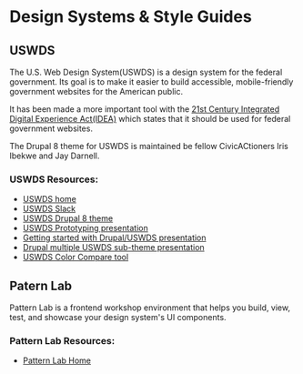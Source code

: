 
<Layout tag="styleguides">
<SEO title="Design Systems & Style Guides" />

# Design Systems & Style Guides

## USWDS

The U.S. Web Design System(USWDS) is a design system for the federal government. Its goal is to make it easier to build accessible, mobile-friendly government websites for the American public.

It has been made a more important tool with the [21st Century Integrated Digital Experience Act(IDEA)](https://digital.gov/resources/21st-century-integrated-digital-experience-act/) which states that it should be used for federal government websites.

The Drupal 8 theme for USWDS is maintained be fellow CivicACtioners Iris Ibekwe and Jay Darnell.

### USWDS Resources:

- [USWDS home](https://designsystem.digital.gov/)
- [USWDS Slack](https://chat.18f.gov/)
- [USWDS Drupal 8 theme](https://www.drupal.org/project/uswds)
- [USWDS Prototyping presentation](https://www.youtube.com/watch?v=cXy88gKfv9I)
- [Getting started with Drupal/USWDS presentation](https://www.youtube.com/watch?v=NyeztZjc4lI)
- [Drupal multiple USWDS sub-theme presentation](https://youtu.be/-mWm-2V-DLA)
- [USWDS Color Compare tool](https://brianseek.github.io/uswds-color-picker/)

## Patern Lab

Pattern Lab is a frontend workshop environment that helps you build, view, test, and showcase your design system's UI components.

### Pattern Lab Resources:

- [Pattern Lab Home](https://patternlab.io/)

</Layout>
